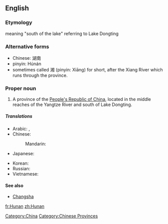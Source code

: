 ==English==

===Etymology===
meaning "south of the lake" referring to Lake Dongting 

===Alternative forms===
*Chinese: 湖南 
*pinyin: Húnán
*sometimes called 湘 (pinyin: Xiāng) for short, after the Xiang River which runs through the province.


===Proper noun===
{{en-proper noun}}
{{wikipedia}}

# A province of the [[People's Republic of China]], located in the middle reaches of the Yangtze River and south of Lake Dongting.

=====Translations=====
{{trans-top|province of China}}
* Arabic: {{t|ar|خونان|m|tr=khunaan}},  {{t|ar|هونان|m|tr=hunaan}}
* Chinese:
*: Mandarin: {{t-|cmn|湖南|tr=Húnán|sc=Hani}}
* Japanese: {{t-|ja|湖南|tr=こなん, Konan}}
{{trans-mid}}
* Korean: {{t|ko|후난|tr=Hunan|sc=Hang}}
* Russian: {{t|ru|Хунань|f|tr=Xunán'}}
* Vietnamese: {{t|vi|Hồ Nam|xs=Vietnamese}}
{{trans-bottom}}

====See also====
* [[Changsha]]

[[Category:China]]
[[Category:Chinese Provinces]]

[[fr:Hunan]]
[[zh:Hunan]]